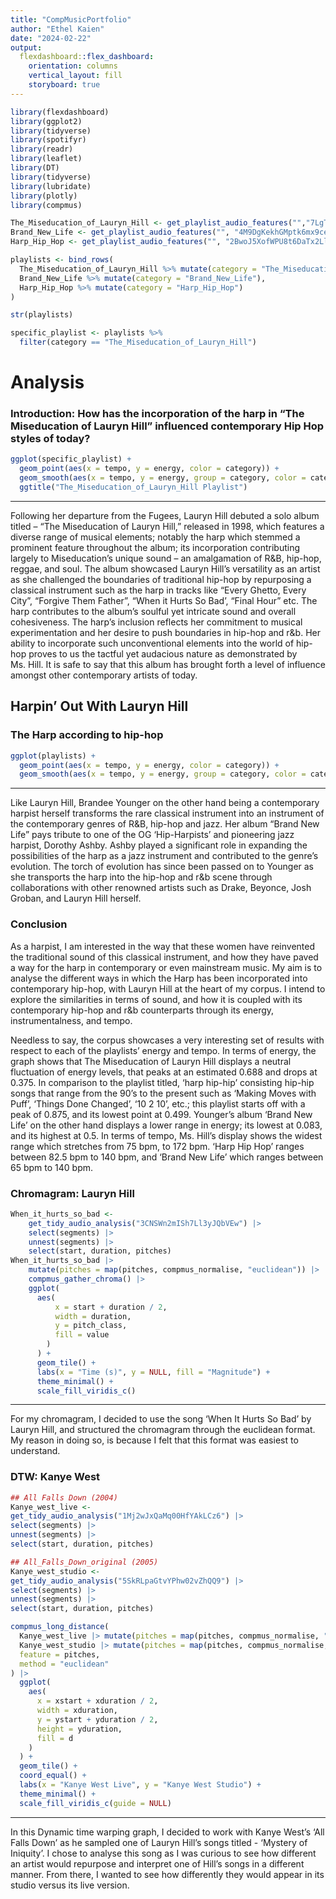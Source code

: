 ```yaml
---
title: "CompMusicPortfolio"
author: "Ethel Kaien"
date: "2024-02-22"
output: 
  flexdashboard::flex_dashboard:
    orientation: columns
    vertical_layout: fill
    storyboard: true
---
```


```r
library(flexdashboard)
library(ggplot2)
library(tidyverse)
library(spotifyr)
library(readr)
library(leaflet)
library(DT)
library(tidyverse)
library(lubridate)
library(plotly)
library(compmus)

The_Miseducation_of_Lauryn_Hill <- get_playlist_audio_features("","7LgTeZfYx6A0h5qEim55ni")
Brand_New_Life <- get_playlist_audio_features("", "4M9DgKekhGMptk6mx9ceyx")
Harp_Hip_Hop <- get_playlist_audio_features("", "2BwoJ5XofWPU8t6DaTx2Ll")

playlists <- bind_rows(
  The_Miseducation_of_Lauryn_Hill %>% mutate(category = "The_Miseducation_of_Lauryn_Hill"),
  Brand_New_Life %>% mutate(category = "Brand_New_Life"),
  Harp_Hip_Hop %>% mutate(category = "Harp_Hip_Hop")
)

str(playlists)

specific_playlist <- playlists %>%
  filter(category == "The_Miseducation_of_Lauryn_Hill")
```

Analysis {.storyboard}
=========================================

### Introduction: How has the incorporation of the harp in “The Miseducation of Lauryn Hill” influenced contemporary Hip Hop styles of today?

```r
ggplot(specific_playlist) +
  geom_point(aes(x = tempo, y = energy, color = category)) +
  geom_smooth(aes(x = tempo, y = energy, group = category, color = category), method = 'loess', formula = 'y ~ x') +
  ggtitle("The_Miseducation_of_Lauryn_Hill Playlist")
```

*** 
Following her departure from the Fugees, Lauryn Hill debuted a solo album titled – "The Miseducation of Lauryn Hill," released in 1998, which features a diverse range of musical elements; notably the harp which stemmed a prominent feature throughout the album; its incorporation contributing largely to Miseducation’s unique sound – an amalgamation of R&B, hip-hop, reggae, and soul. The album showcased Lauryn Hill's versatility as an artist as she challenged the boundaries of traditional hip-hop by repurposing a classical instrument such as the harp in tracks like "Every Ghetto, Every City", "Forgive Them Father", “When it Hurts So Bad’, “Final Hour” etc. The harp contributes to the album’s soulful yet intricate sound and overall cohesiveness. The harp's inclusion reflects her commitment to musical experimentation and her desire to push boundaries in hip-hop and r&b. Her ability to incorporate such unconventional elements into the world of hip-hop proves to us the tactful yet audacious nature as demonstrated by Ms. Hill. It is safe to say that this album has brought forth a level of influence amongst other contemporary artists of today.



Harpin' Out With Lauryn Hill {data-height=700} 
-----------------------------------------------------------------------

### The Harp according to hip-hop

```r

ggplot(playlists) +
  geom_point(aes(x = tempo, y = energy, color = category)) +
  geom_smooth(aes(x = tempo, y = energy, group = category, color = category), method = 'loess', formula = 'y ~ x')
```

***
Like Lauryn Hill, Brandee Younger on the other hand being a contemporary harpist herself transforms the rare classical instrument into an instrument of the contemporary genres of R&B, hip-hop and jazz. Her album “Brand New Life” pays tribute to one of the OG ‘Hip-Harpists’ and pioneering jazz harpist, Dorothy Ashby. Ashby played a significant role in expanding the possibilities of the harp as a jazz instrument and contributed to the genre's evolution. The torch of evolution has since been passed on to Younger as she transports the harp into the hip-hop and r&b scene through collaborations with other renowned artists such as Drake, Beyonce, Josh Groban, and Lauryn Hill herself.

### Conclusion

As a harpist, I am interested in the way that these women have reinvented the traditional sound of this classical instrument, and how they have paved a way for the harp in contemporary or even mainstream music. My aim is to analyse the different ways in which the Harp has been incorporated into contemporary hip-hop, with Lauryn Hill at the heart of my corpus. I intend to explore the similarities in terms of sound, and how it is coupled with its contemporary hip-hop and r&b counterparts through its energy, instrumentalness, and tempo.

Needless to say, the corpus showcases a very interesting set of results with respect to each of the playlists' energy and tempo. In terms of energy, the graph shows that The Miseducation of Lauryn Hill displays a neutral fluctuation of energy levels, that peaks at an estimated 0.688 and drops at 0.375. In comparison to the playlist titled, 'harp hip-hip' consisting hip-hip songs that range from the 90's to the present such as 'Making Moves with Puff', 'Things Done Changed', '10 2 10', etc.; this playlist starts off with a peak of 0.875, and its lowest point at 0.499. Younger's album 'Brand New Life' on the other hand displays a lower range in energy; its lowest at 0.083, and its highest at 0.5. In terms of tempo, Ms. Hill's display shows the widest range which stretches from 75 bpm, to 172 bpm. 'Harp Hip Hop' ranges between 82.5 bpm to 140 bpm, and 'Brand New Life' which ranges between 65 bpm to 140 bpm. 

### Chromagram: Lauryn Hill

```r
When_it_hurts_so_bad <-
    get_tidy_audio_analysis("3CNSWn2mISh7Ll3yJQbVEw") |>
    select(segments) |>
    unnest(segments) |>
    select(start, duration, pitches)
When_it_hurts_so_bad |>
    mutate(pitches = map(pitches, compmus_normalise, "euclidean")) |>
    compmus_gather_chroma() |>
    ggplot(
      aes(
          x = start + duration / 2,
          width = duration,
          y = pitch_class,
          fill = value
        )
      ) +
      geom_tile() +
      labs(x = "Time (s)", y = NULL, fill = "Magnitude") +
      theme_minimal() +
      scale_fill_viridis_c()
```

***

For my chromagram, I decided to use the song 'When It Hurts So Bad' by Lauryn Hill, and structured the chromagram through the euclidean format. My reason in doing so, is because I felt that this format was easiest to understand. 

### DTW: Kanye West

```r
## All Falls Down (2004)
Kanye_west_live <-
get_tidy_audio_analysis("1Mj2wJxQaMq00HfYAkLCz6") |>
select(segments) |>
unnest(segments) |>
select(start, duration, pitches)

## All_Falls_Down_original (2005)
Kanye_west_studio <-
get_tidy_audio_analysis("5SkRLpaGtvYPhw02vZhQQ9") |>
select(segments) |>
unnest(segments) |>
select(start, duration, pitches)
```

```r
compmus_long_distance(
  Kanye_west_live |> mutate(pitches = map(pitches, compmus_normalise, "chebyshev")),
  Kanye_west_studio |> mutate(pitches = map(pitches, compmus_normalise, "chebyshev")),
  feature = pitches,
  method = "euclidean"
) |>
  ggplot(
    aes(
      x = xstart + xduration / 2,
      width = xduration,
      y = ystart + yduration / 2,
      height = yduration,
      fill = d
    )
  ) +
  geom_tile() +
  coord_equal() +
  labs(x = "Kanye West Live", y = "Kanye West Studio") +
  theme_minimal() +
  scale_fill_viridis_c(guide = NULL)
```

***

In this Dynamic time warping graph, I decided to work with Kanye West's 'All Falls Down' as he sampled one of Lauryn Hill's songs titled - 'Mystery of Iniquity'. I chose to analyse this song as I was curious to see how different an artist would repurpose and interpret one of Hill's songs in a different manner. From there, I wanted to see how differently they would appear in its studio versus its live version.
